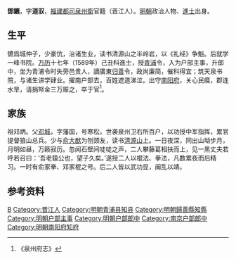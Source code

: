 '''鄧鑣'''，字'''道驭'''，[[福建都司|福建都司]][[泉州衛|泉州衛]]官籍（晋江人）。[[明朝|明朝]]政治人物、[[進士|進士]]出身。

== 生平 ==
镳爲城仲子，少豪伉，治诸生业，读书清源山之半岭岩，以《礼经》争魁。后就学一峰书院。[[万历|万历]]十七年（1589年）己丑科進士，授[[青浦|青浦]]令，入为户部主事，升郎中，坐为青浦令时失旁邑贵人，謫廣東[[归善县|归善]]令，政尚廉简，催科得宜；筑天泉书院，与诸生讲学肄业。擢南户部去，百姓遮道涕泣。出守[[南阳府|南阳府]]，关心民瘼，郡连水旱，请捐帑金三万赈之，卒于官<ref>《泉州府志》</ref>。

== 家族 ==
祖邓炳。父[[邓城|邓城]]，字藩国，号寒松，世袭泉州卫右所百户，以功授中军指挥，累官提督狼山总兵。少与[[俞大猷|俞大猷]]为刎颈友，读书[[清源山|清源山]]上。一日夜深，同出山坳步月，月明如昼，万籁寂历。忽闻石壁间唗唗之声，二人攀藤葛相扶而上，见一黑丈夫若呼若召曰：‘吾老猿公也，望子久矣。’遂授二人以棍法、拳法，凡数累夜而后精习。一时有俞家拳、邓家棍之号。后二人皆以武功显，闽乱以靖。

== 参考资料 ==
{{reflist}}

{{萬曆十七年己丑科殿試金榜}}

{{Authority control}}

{{DEFAULTSORT:Jiang蒋}}
[[Category:邓姓|B]]
[[Category:晋江人|Category:晋江人]]
[[Category:明朝青浦县知县|Category:明朝青浦县知县]]
[[Category:明朝歸善縣知縣|Category:明朝歸善縣知縣]]
[[Category:明朝户部主事|Category:明朝户部主事]]
[[Category:明朝户部郎中|Category:明朝户部郎中]]
[[Category:南京户部郎中|Category:南京户部郎中]]
[[Category:明朝南阳府知府|Category:明朝南阳府知府]]


{{明朝人物小作品}}